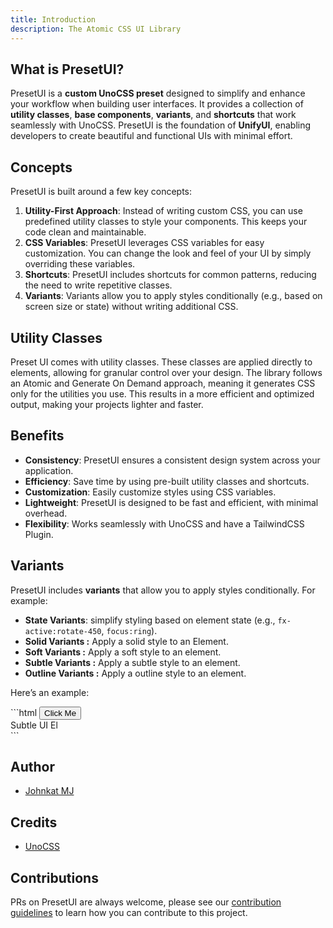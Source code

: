 ```yaml
---
title: Introduction
description: The Atomic CSS UI Library
---
```


## What is PresetUI?

PresetUI is a **custom UnoCSS preset** designed to simplify and enhance your workflow when building user interfaces. It provides a collection of **utility classes**, **base components**, **variants**, and **shortcuts** that work seamlessly with UnoCSS. PresetUI is the foundation of **UnifyUI**, enabling developers to create beautiful and functional UIs with minimal effort.


## Concepts

PresetUI is built around a few key concepts:

1. **Utility-First Approach**: Instead of writing custom CSS, you can use predefined utility classes to style your components. This keeps your code clean and maintainable.
2. **CSS Variables**: PresetUI leverages CSS variables for easy customization. You can change the look and feel of your UI by simply overriding these variables.
3. **Shortcuts**: PresetUI includes shortcuts for common patterns, reducing the need to write repetitive classes.
4. **Variants**: Variants allow you to apply styles conditionally (e.g., based on screen size or state) without writing additional CSS.


## Utility Classes

Preset UI comes with utility classes. These classes are applied directly to elements, allowing for granular control over your design. The library follows an Atomic and Generate On Demand approach, meaning it generates CSS only for the utilities you use. This results in a more efficient and optimized output, making your projects lighter and faster.


## Benefits

- **Consistency**: PresetUI ensures a consistent design system across your application.
- **Efficiency**: Save time by using pre-built utility classes and shortcuts.
- **Customization**: Easily customize styles using CSS variables.
- **Lightweight**: PresetUI is designed to be fast and efficient, with minimal overhead.
- **Flexibility**: Works seamlessly with UnoCSS and have a TailwindCSS Plugin.


## Variants

PresetUI includes **variants** that allow you to apply styles conditionally. For example:

- **State Variants**: simplify styling based on element state (e.g., `fx-active:rotate-450`, `focus:ring`).
- **Solid Variants :** Apply a solid style to an Element.
- **Soft Variants :** Apply a soft style to an element.
- **Subtle Variants :** Apply a subtle style to an element.
- **Outline Variants :** Apply a outline style to an element.

Here’s an example:

<BlockCode>
```html
<button class="btn btn-solid btn-solid-primary btn-lg">
  Click Me
</button>
<div class="ui-subtle ui-subtle-primary p3">
Subtle UI El
</div>
```
</BlockCode>

## Author

- [Johnkat MJ](https://github.com/Johnkat-Mj)

## Credits

- [UnoCSS](https://github.com/unocss/unocss)

## Contributions

PRs on PresetUI are always welcome, please see our [contribution guidelines](https://github.com/unify-ui-dev/unify-preset/blob/main/CONTRIBUTING.MD) to learn how you can contribute to this project.